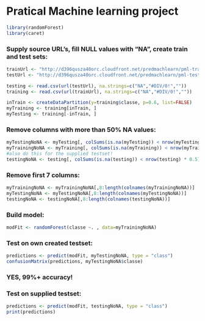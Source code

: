 Pratical Machine learning project
========================================================


```r
library(randomForest)
library(caret)
```

### Supply source URL's, fill NULL values with "NA", create train and test sets:

```r
trainUrl <- "http://d396qusza40orc.cloudfront.net/predmachlearn/pml-training.csv"
testUrl <- "http://d396qusza40orc.cloudfront.net/predmachlearn/pml-testing.csv"

testing <- read.csv(url(testUrl), na.strings=c("NA","#DIV/0!",""))
training <- read.csv(url(trainUrl), na.strings=c("NA","#DIV/0!",""))

inTrain <- createDataPartition(y=training$classe, p=0.6, list=FALSE)
myTraining <- training[inTrain, ]
myTesting <- training[-inTrain, ]
```

### Remove columns with more than 50% NA values:

```r
myTestingNoNA <- myTesting[, colSums(is.na(myTesting)) < nrow(myTesting) * 0.5]
myTrainingNoNA <- myTraining[, colSums(is.na(myTraining)) < nrow(myTraining) * 0.5]
#also do this for the supplied testset!
testingNoNA <- testing[, colSums(is.na(testing)) < nrow(testing) * 0.5]
```

### Remove first 7 columns:

```r
myTrainingNoNA <- myTrainingNoNA[,8:length(colnames(myTrainingNoNA))]
myTestingNoNA <- myTestingNoNA[,8:length(colnames(myTestingNoNA))]
testingNoNA <- testingNoNA[,8:length(colnames(testingNoNA))]
```

### Build model:

```r
modFit <- randomForest(classe ~. , data=myTrainingNoNA)
```

### Test on own created testset:

```r
predictions <- predict(modFit, myTestingNoNA, type = "class")
confusionMatrix(predictions, myTestingNoNA$classe)
```

### YES, 99%+ accuracy!

### Test on supplied testset:

```r
predictions <- predict(modFit, testingNoNA, type = "class")
print(predictions)
```


